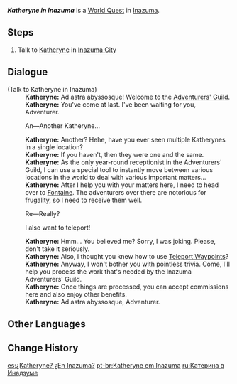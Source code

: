 {{Quest Infobox
|id            = 
|type          = World
|image         = World Quest Katheryne in Inazuma.png
|region        = Inazuma
|area          = Narukami Island
|subarea       = Inazuma City
|startLocation = [[Inazuma City]], [[Inazuma]]
|characters    = Katheryne (Inazuma); Paimon; Traveler
|exp           = 100
|primogems     = 
|requirement   = Complete [[Ritou Escape Plan]]
|mora          = 15,000
|rep           = Inazuma
|repAmt        = 20
|repOrder      = 388
|other         = {{Card|Adventurer's Experience|5}}
}}
'''''Katheryne in Inazuma''''' is a [[World Quests|World Quest]] in [[Inazuma]].

==Steps==
#Talk to [[Katheryne]] in [[Inazuma City]]

==Dialogue==
{{Dialogue start}}
;(Talk to Katheryne in Inazuma)
:'''Katheryne:''' Ad astra abyssosque! Welcome to the [[Adventurers' Guild]].
:'''Katheryne:''' You've come at last. I've been waiting for you, Adventurer.
:{{DIcon}} An&mdash;Another Katheryne...
:'''Katheryne:''' Another? Hehe, have you ever seen multiple Katherynes in a single location?
:'''Katheryne:''' If you haven't, then they were one and the same.
:'''Katheryne:''' As the only year-round receptionist in the Adventurers' Guild, I can use a special tool to instantly move between various locations in the world to deal with various important matters...
:'''Katheryne:''' After I help you with your matters here, I need to head over to [[Fontaine]]. The adventurers over there are notorious for frugality, so I need to receive them well.
:{{DIcon}} Re&mdash;Really?
:{{DIcon}} I also want to teleport!
:'''Katheryne:''' Hmm... You believed me? Sorry, I was joking. Please, don't take it seriously.
:'''Katheryne:''' Also, I thought you knew how to use [[Teleport Waypoints]]?
:'''Katheryne:''' Anyway, I won't bother you with pointless trivia. Come, I'll help you process the work that's needed by the Inazuma Adventurers' Guild.
:'''Katheryne:''' Once things are processed, you can accept commissions here and also enjoy other benefits.
:'''Katheryne:''' Ad astra abyssosque, Adventurer.
{{Dialogue end}}

==Other Languages==
{{Other Languages
|en      = Katheryne in Inazuma
|zhs     = 凯瑟琳，在稻妻
|zhs_rm  = Kǎisèlín, zài Dàoqī
|zht     = 凱瑟琳，在稻妻
|zht_rm  = Kǎisèlín, zài Dàoqī
|zh_tl   = Katheryne, in Inazuma
|ja      = キャサリン、稲妻にて
|ja_rm   = Kyaserin, Inazuma nite
|ja_tl   = Katheryne, in Inazuma
|ko      = 이나즈마에 있는 캐서린
|ko_rm   = Inajeuma-e Inneun Kaeseorin
|ko_tl   = Katheryne in Inazuma
|es      = ¿Katheryne? ¿En Inazuma?
|es_tl   = Katheryne? In Inazuma?
|fr      = Catherine à Inazuma ?
|fr_tl   = Katheryne in Inazuma?
|ru      = Катерина в Инадзуме
|ru_tl   = Katheryne in Inazuma
|th      = Katheryne ที่ Inazuma
|th_rm   = Katheryne thi Inazuma
|th_tl   = 
|vi      = Katheryne, ở Inazuma
|vi_tl   = 
|de      = Katheryne in Inazuma
|id      = Katheryne di Inazuma
|id_tl   = Katheryne in Inazuma
|pt      = Katheryne em Inazuma
|pt_tl   = Katheryne in Inazuma
|tr      = Katheryne Inazuma'da
|tr_tl   = 
|it      = Katheryne a Inazuma
|it_tl   = 
}}

==Change History==
{{Change History|2.0}}

[[es:¿Katheryne? ¿En Inazuma?]]
[[pt-br:Katheryne em Inazuma]]
[[ru:Катерина в Инадзуме]]